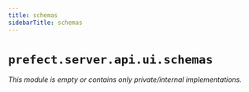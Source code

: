 ```yaml
---
title: schemas
sidebarTitle: schemas
---
```


# `prefect.server.api.ui.schemas`

*This module is empty or contains only private/internal implementations.*
